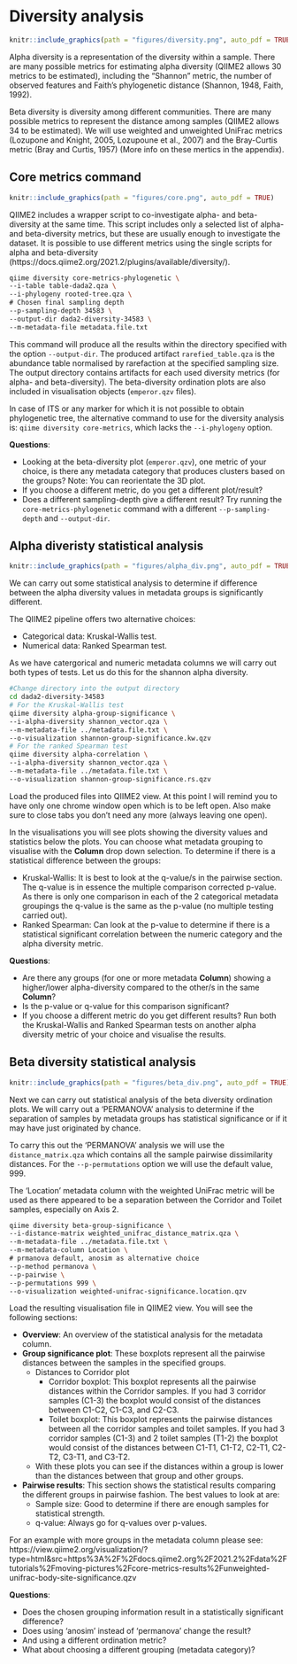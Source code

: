 # Diversity analysis
```r
knitr::include_graphics(path = "figures/diversity.png", auto_pdf = TRUE)
``` 

Alpha diversity is a representation of the diversity within a sample. There are many possible metrics for estimating alpha diversity (QIIME2 allows 30 metrics to be estimated), including the “Shannon” metric, the number of observed features and Faith’s phylogenetic distance (Shannon,
1948, Faith, 1992).

Beta diversity is diversity among different communities. There are many possible metrics to represent the distance among samples (QIIME2 allows 34 to be estimated). We will use weighted and unweighted UniFrac metrics (Lozupone and Knight, 2005, Lozupoune et al., 2007) and the Bray-Curtis metric (Bray and Curtis, 1957) (More info on these mertics in the appendix).

## Core metrics command
```r
knitr::include_graphics(path = "figures/core.png", auto_pdf = TRUE)
``` 

QIIME2 includes a wrapper script to co-investigate alpha- and beta-diversity at the same time. This script includes only a selected list of alpha- and beta-diversity metrics, but these are usually enough to investigate the dataset. It is possible to use different metrics using the single scripts for alpha and beta-diversity (https://docs.qiime2.org/2021.2/plugins/available/diversity/).

```bash
qiime diversity core-metrics-phylogenetic \
--i-table table-dada2.qza \
--i-phylogeny rooted-tree.qza \
# Chosen final sampling depth
--p-sampling-depth 34583 \
--output-dir dada2-diversity-34583 \
--m-metadata-file metadata.file.txt
```

This command will produce all the results within the directory specified with the option `--output-dir`. The produced artifact `rarefied_table.qza` is the abundance table normalised by rarefaction at the specified sampling size. The output directory contains artifacts for each used diversity metrics (for alpha- and beta-diversity). The beta-diversity ordination plots are also included in visualisation objects (`emperor.qzv` files).

In case of ITS or any marker for which it is not possible to obtain phylogenetic tree, the alternative command to use for the diversity analysis is: `qiime diversity core-metrics`, which lacks the
`--i-phylogeny` option.

__Questions__: 

+ Looking at the beta-diversity plot (`emperor.qzv`), one metric of your choice, is there any metadata category that produces clusters based on the groups? Note: You can reorientate the 3D plot.
+ If you choose a different metric, do you get a different plot/result?
+ Does a different sampling-depth give a different result? Try running the `core-metrics-phylogenetic` command with a different `--p-sampling-depth` and `--output-dir`.

## Alpha diveristy statistical analysis
```r
knitr::include_graphics(path = "figures/alpha_div.png", auto_pdf = TRUE)
``` 

We can carry out some statistical analysis to determine if difference between the alpha diversity values in metadata groups is significantly different.

The QIIME2 pipeline offers two alternative choices: 

- Categorical data: Kruskal-Wallis test.
- Numerical data: Ranked Spearman test.

As we have catergorical and numeric metadata columns we will carry out both types of tests. Let us do this for the shannon alpha diversity.

```bash
#Change directory into the output directory
cd dada2-diversity-34583
# For the Kruskal-Wallis test
qiime diversity alpha-group-significance \
--i-alpha-diversity shannon_vector.qza \
--m-metadata-file ../metadata.file.txt \
--o-visualization shannon-group-significance.kw.qzv
# For the ranked Spearman test
qiime diversity alpha-correlation \
--i-alpha-diversity shannon_vector.qza \
--m-metadata-file ../metadata.file.txt \
--o-visualization shannon-group-significance.rs.qzv
```

Load the produced files into QIIME2 view. At this point I will remind you to have only one chrome window open which is to be left open. Also make sure to close tabs you don't need any more (always leaving one open).

In the visualisations you will see plots showing the diversity values and statistics below the plots. You can choose what metadata grouping to visualise with the __Column__ drop down selection. To determine if there is a statistical difference between the groups:

- Kruskal-Wallis: It is best to look at the q-value/s in the pairwise section. The q-value is in essence the multiple comparison corrected p-value. As there is only one comparison in each of the 2 categorical metadata groupings the q-value is the same as the p-value (no multiple testing carried out).
- Ranked Spearman: Can look at the p-value to determine if there is a statistical significant correlation between the numeric category and the alpha diversity metric.

__Questions__:

+ Are there any groups (for one or more metadata __Column__) showing a higher/lower alpha-diversity compared to the other/s in the same __Column__? 
+ Is the p-value or q-value for this comparison significant? 
+ If you choose a different metric do you get different results? Run both the Kruskal-Wallis and Ranked Spearman tests on another alpha diversity metric of your choice and visualise the results.

## Beta diversity statistical analysis
```r
knitr::include_graphics(path = "figures/beta_div.png", auto_pdf = TRUE)
``` 

Next we can carry out statistical analysis of the beta diversity ordination plots. We will carry out a 'PERMANOVA' analysis to determine if the separation of samples by metadata groups has statistical significance or if it may have just originated by chance. 

To carry this out the 'PERMANOVA' analysis we will use the `distance_matrix.qza` which contains all the sample pairwise dissimilarity distances. For the `--p-permutations` option we will use the default value, 999.

The 'Location' metadata column with the weighted UniFrac metric will be used as there appeared to be a separation between the Corridor and Toilet samples, especially on Axis 2.

```bash
qiime diversity beta-group-significance \
--i-distance-matrix weighted_unifrac_distance_matrix.qza \
--m-metadata-file ../metadata.file.txt \
--m-metadata-column Location \
# prmanova default, anosim as alternative choice
--p-method permanova \
--p-pairwise \
--p-permutations 999 \
--o-visualization weighted-unifrac-significance.location.qzv
```

Load the resulting visualisation file in QIIME2 view. You will see the following sections:

- __Overview__: An overview of the statistical analysis for the metadata column.
- __Group significance plot__: These boxplots represent all the pairwise distances between the samples in the specified groups.
   - Distances to Corridor plot
      - Corridor boxplot: This boxplot represents all the pairwise distances within the Corridor samples. If you had 3 corridor samples (C1-3) the boxplot would consist of the distances between C1-C2, C1-C3, and C2-C3.
      - Toilet boxplot: This boxplot represents the pairwise distances between all the corridor samples and toilet samples. If you had 3 corridor samples (C1-3) and 2 toilet samples (T1-2) the boxplot would consist of the distances between C1-T1, C1-T2, C2-T1, C2-T2, C3-T1, and C3-T2.
   - With these plots you can see if the distances within a group is lower than the distances between that group and other groups.
- __Pairwise results__: This section shows the statistical results comparing the different groups in pairwise fashion. The best values to look at are:
   - Sample size: Good to determine if there are enough samples for statistical strength.
   - q-value: Always go for q-values over p-values.
   
For an example with more groups in the metadata column please see:
https://view.qiime2.org/visualization/?type=html&src=https%3A%2F%2Fdocs.qiime2.org%2F2021.2%2Fdata%2Ftutorials%2Fmoving-pictures%2Fcore-metrics-results%2Funweighted-unifrac-body-site-significance.qzv

__Questions__:

+ Does the chosen grouping information result in a statistically significant difference? 
+ Does using ‘anosim’ instead of ‘permanova’ change the result? 
+ And using a different ordination metric? 
+ What about choosing a different grouping (metadata category)?